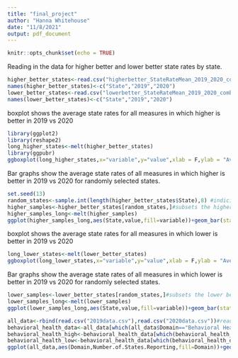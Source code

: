 ```yaml
---
title: "final_project"
author: "Hanna Whitehouse"
date: "11/8/2021"
output: pdf_document
---
```


```r
knitr::opts_chunk$set(echo = TRUE)
```
Reading in the data for higher better and lower better state rates by state.
```r
higher_better_states<-read.csv("higherbetter_StateRateMean_2019_2020_combine.csv")
names(higher_better_states)<-c("State","2019","2020")
lower_better_states<-read.csv("lowerbetter_StateRateMean_2019_2020_combine.csv")
names(lower_better_states)<-c("State","2019","2020")
```

boxplot shows the average state rates for all measures in which higher is better in 2019 vs 2020

```r
library(ggplot2)
library(reshape2)
long_higher_states<-melt(higher_better_states)
library(ggpubr)
ggboxplot(long_higher_states,x="variable",y="value",xlab = F,ylab = "Average State Rate",fill ="variable",palette=c("#320d6d","#ffbfb7"))+theme(legend.position = "none")+labs(caption = "higher rates indicate better measurements")

```
Bar graphs show the average state rates of all measures in which higher is better in 2019 vs 2020 for randomly selected states.
```r
set.seed(13)
random_states<-sample.int(length(higher_better_states$State),8) #indicies of randomly chosen states
higher_samples<-higher_better_states[random_states,]#subsets the higher better data to a random sample of 8 states
higher_samples_long<-melt(higher_samples)
ggplot(higher_samples_long,aes(State,value,fill=variable))+geom_bar(stat = "identity",position="dodge")+theme(plot.caption.position = "plot",axis.text.x = element_text(angle = 45, vjust = 1, hjust = 1))+labs(y="Average State Rate",caption = "higher rates indicate better measurements")+scale_fill_manual(values = c("#50514f","#f25f5c"),name="Year")

```
boxplot shows the average state rates for all measures in which lower is better in 2019 vs 2020
```r
long_lower_states<-melt(lower_better_states)
ggboxplot(long_lower_states,x="variable",y="value",xlab = F,ylab = "Average State Rate",fill ="variable",palette=c("#ca2e55","#ffe0b5"))+theme(legend.position = "none")+labs(caption = "lower rates indicate better measurements")

```
Bar graphs show the average state rates of all measures in which lower is better in 2019 vs 2020 for randomly selected states.
```r
lower_samples<-lower_better_states[random_states,]#subsets the lower better data to a random sample of 8 states
lower_samples_long<-melt(lower_samples)
ggplot(lower_samples_long,aes(State,value,fill=variable))+geom_bar(stat = "identity",position="dodge")+theme(plot.caption.position = "plot",axis.text.x = element_text(angle = 45, vjust = 1, hjust = 1))+labs(y="Average State Rate",caption = "lower rates indicate better measurements")+scale_fill_manual(values = c("#413c58","#a3c4bc"),name="Year")
```

```r
all_data<-rbind(read.csv("2019data.csv"),read.csv("2020data.csv"))#reads in 2019 and 2020 data and combines them
behavioral_health_data<-all_data[which(all_data$Domain=="Behavioral Health Care"),]#subsets data to only behavioral health care domain
behavioral_health_high<-behavioral_health_data[which(behavioral_health_data$Measure.Type=="Higher rates are better for this measure"),]#subsets behavioral health data to rates in which higher is a better measure
behavioral_health_low<-behavioral_health_data[which(behavioral_health_data$Measure.Type=="Lower rates are better for this measure"),]#subsets behavioral health data to rates in which lower is a better measure
ggplot(all_data,aes(Domain,Number.of.States.Reporting,fill=Domain))+geom_bar(stat = "summary",fun="mean")+theme(axis.text.x = element_text(angle = 45, vjust = 1, hjust = 1),legend.position = "none")+labs(y="Mean Num. States Reporting")+scale_fill_manual(values = c("#a7cecb","#8ba6a9","#75704e","#cacc90","#f4ebbe","#f5d5ed"))

```
